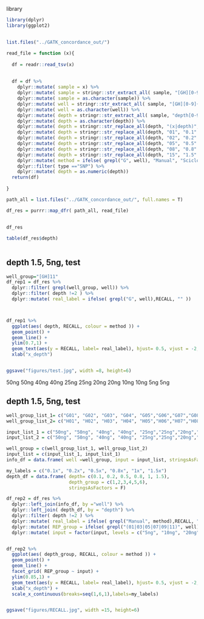 

library
```r
library(dplyr)
library(ggplot2)
```



##
```r

list.files("../GATK_concordance_out/")

read_file = function (x){
  
  df = readr::read_tsv(x) 
  
  
  df = df %>% 
    dplyr::mutate( sample = x) %>% 
    dplyr::mutate( sample = stringr::str_extract_all( sample, "[GH][0-9]{2}depth[0-9]{1,}x", simplify = T)) %>% 
    dplyr::mutate( sample = as.character(sample)) %>% 
    dplyr::mutate( well = stringr::str_extract_all( sample, "[GH][0-9]{2}", simplify = T)) %>% 
    dplyr::mutate( well = as.character(well)) %>% 
    dplyr::mutate( depth = stringr::str_extract_all( sample, "depth[0-9]{1,}x", simplify = T)) %>% 
    dplyr::mutate( depth = as.character(depth)) %>% 
    dplyr::mutate( depth = stringr::str_replace_all(depth, "(x|depth)", "" )) %>% 
    dplyr::mutate( depth = stringr::str_replace_all(depth, "01", "0.1" )) %>% 
    dplyr::mutate( depth = stringr::str_replace_all(depth, "02", "0.2" )) %>% 
    dplyr::mutate( depth = stringr::str_replace_all(depth, "05", "0.5" )) %>% 
    dplyr::mutate( depth = stringr::str_replace_all(depth, "08", "0.8" )) %>% 
    dplyr::mutate( depth = stringr::str_replace_all(depth, "15", "1.5" )) %>% 
    dplyr::mutate( method = ifelse( grepl("G", well), "Manual", "Sciclone")) %>% 
    dplyr::filter( type =="SNP") %>% 
    dplyr::mutate( depth = as.numeric(depth))
  return(df)
  
}

path_all = list.files("../GATK_concordance_out/", full.names = T)

df_res = purrr::map_dfr( path_all, read_file)

```



##
```r

df_res

table(df_res$depth)



```



## depth 1.5, 5ng, test
```r
well_group="[GH]11"
df_rep1 = df_res %>% 
  dplyr::filter( grepl(well_group, well)) %>% 
  dplyr::filter( depth !=2 ) %>% 
  dplyr::mutate( real_label = ifelse( grepl("G", well),RECALL, "" ))



df_rep1 %>% 
  ggplot(aes( depth, RECALL, colour = method )) +
  geom_point() +
  geom_line() +
  ylim(0.7,1) + 
  geom_text(aes(y = RECALL, label= real_label), hjust= 0.5, vjust = -2, size= 2.0, color= "black") +
  xlab("x_depth")


ggsave("figures/test.jpg", width =8, height=6)
```
50ng
50ng
40ng
40ng
25ng
25ng
20ng
20ng
10ng
10ng
5ng
5ng



## depth 1.5, 5ng, test
```r


well_group_list_1= c("G01", "G02", "G03", "G04", "G05","G06","G07","G08","G09","G10", "G11" , "G12")
well_group_list_2= c("H01", "H02", "H03", "H04", "H05","H06","H07","H08","H09","H10", "H11" , "H12")

input_list_1 = c("50ng", "50ng", "40ng", "40ng", "25ng","25ng","20ng","20ng","10ng","10ng","5ng","5ng")
input_list_2 = c("50ng", "50ng", "40ng", "40ng", "25ng","25ng","20ng","20ng","10ng","10ng","5ng","5ng")

well_group = c(well_group_list_1, well_group_list_2)
input_list = c(input_list_1, input_list_1)
info_df = data.frame( well =well_group, input = input_list, stringsAsFactors = F )

my_labels = c("0.1x", "0.2x", "0.5x", "0.8x", "1x", "1.5x")
depth_df = data.frame( depth= c(0.1, 0.2, 0.5, 0.8, 1, 1.5),
                       depth_group = c(1,2,3,4,5,6),
                       stringsAsFactors = F)

df_rep2 = df_res %>% 
  dplyr::left_join(info_df, by ="well") %>% 
  dplyr::left_join( depth_df, by = "depth") %>% 
  dplyr::filter( depth !=2 ) %>% 
  dplyr::mutate( real_label = ifelse( grepl("Manual", method),RECALL, "" )) %>% 
  dplyr::mutate( REP_group = ifelse( grepl("(01|03|05|07|09|11)", well), "Rep1", "Rep2")) %>% 
  dplyr::mutate( input = factor(input, levels = c("5ng", "10ng", "20ng", "25ng", "40ng","50ng"), ordered = T ))


df_rep2 %>% 
  ggplot(aes( depth_group, RECALL, colour = method )) +
  geom_point() +
  geom_line() +
  facet_grid( REP_group ~ input) +
  ylim(0.85,1) + 
  geom_text(aes(y = RECALL, label= real_label), hjust= 0.5, vjust = -2, size= 2.0, color= "black") +
  xlab("x_depth") +
  scale_x_continuous(breaks=seq(1,6,1),labels=my_labels) 


ggsave("figures/RECALL.jpg", width =15, height=6)
```







